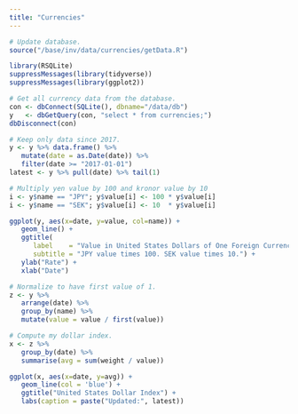 ```yaml
---
title: "Currencies"
---
```


```r
# Update database.
source("/base/inv/data/currencies/getData.R")
```

```r
library(RSQLite)
suppressMessages(library(tidyverse))
suppressMessages(library(ggplot2))
```

```r
# Get all currency data from the database.
con <- dbConnect(SQLite(), dbname="/data/db")
y   <- dbGetQuery(con, "select * from currencies;")
dbDisconnect(con)

# Keep only data since 2017.
y <- y %>% data.frame() %>% 
   mutate(date = as.Date(date)) %>% 
   filter(date >= "2017-01-01")
latest <- y %>% pull(date) %>% tail(1)

# Multiply yen value by 100 and kronor value by 10
i <- y$name == "JPY"; y$value[i] <- 100 * y$value[i]
i <- y$name == "SEK"; y$value[i] <- 10  * y$value[i]
```

```r
ggplot(y, aes(x=date, y=value, col=name)) + 
   geom_line() + 
   ggtitle(
      label    = "Value in United States Dollars of One Foreign Currency Unit.",
      subtitle = "JPY value times 100. SEK value times 10.") +
   ylab("Rate") +
   xlab("Date")
```

```r
# Normalize to have first value of 1.
z <- y %>% 
   arrange(date) %>%
   group_by(name) %>%
   mutate(value = value / first(value)) 
```

<!--
```r
 ggplot(z, aes(x=date, y=value, col=name)) + 
    geom_line() + 
    ggtitle("Normalized Value of One Foreign Currency Unit.") +
    ylab("Rate") +
    xlab("Date")
```
-->


```r
# Compute my dollar index.
x <- z %>% 
   group_by(date) %>%
   summarise(avg = sum(weight / value))
```

```r
ggplot(x, aes(x=date, y=avg)) + 
   geom_line(col = 'blue') +
   ggtitle("United States Dollar Index") + 
   labs(caption = paste("Updated:", latest))
```
